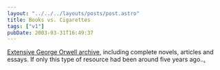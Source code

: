 ```yaml
---
layout: "../../../layouts/posts/post.astro"
title: Books vs. Cigarettes
tags: ["v1"]
pubDate: 2003-03-31T16:49:37
---
```


[Extensive George Orwell archive][1], including complete novels, articles and essays. If only this type of resource had been around five years ago..[.][2]

[1]: http://orwell.ru/home.htm
[2]: http://www.keele.ac.uk/depts/en/level3.html#BTA "Keele University Department of English: Between the Acts (texts/structure have changed somewhat since I did mine)."
